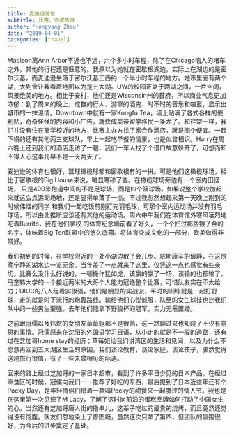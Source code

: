 ```yaml
---
title: 麦迪逊游记
subtitle: 比赛，亦或旅游
author: "Hongyang Zhou"
date: "2019-04-01"
categories: [travel]
---
```


Madison离Ann Arbor不近也不远，六个多小时车程，除了在Chicago恼人的堵车之外，其他的行程还是惬意的。我原以为她就在密歇根湖边，实际上在湖边的是密尔沃基，而麦迪逊坐落于密尔沃基正西约一个半小时车程的地方。她市里面有两个湖，大到曾让我看着地图以为是五大湖。UW的校园正处于两湖之间，一片空阔，风景绝美的地方。相比于安村，他们还是Wisconsin州的首府，所以商业气息更加浓郁：到了周末的晚上，成群的行人、游窜的酒鬼、时不时的音乐和喧嚣，显示出城市的一抹温情。Downtown中就有一家Kongfu Tea，墙上贴满了各式各样的便利贴，奇奇怪怪的内容和小广告，就快成美帝留学移民一条龙了。和往常一样，我们并没有住在离学校近的地方，比赛主办方找了家合作酒店，就是图个便宜。一起下榻的还有其他两三支球队，早上一起吃早餐的情景，也是似曾相识。Harry在周六晚上还到我们的酒店走访了一趟，我们一车人找了个借口故意躲开了，可想而知不得人心这事儿早不是一天两天了。

麦迪逊的体育也很好，篮球橄榄球都和密歇根有的一拼。可是他们这橄榄球场，相比于密歇根的Big House来说，略显寒碜了些。在橄榄球场旁边有一个室内田径场，
只是400米跑道中间的不是足球场，而是四个篮球场。如果说整个学校加起来就这么点运动场地，还是显得单薄了一点。不过我忽然想起来第一天晚上刚到的时候伟煜的同学
和我们一起吃饭前刚打完羽毛球，可那个室内运动场并没有羽毛球场，所以由此推断应该还有其他的运动场。周六中午我们在体育馆外寒风凌烈地吃着Burrito，我在他们学校
的体育纪念墙前看了好久，一个个扫过那些镀了金的名字，体味着Big Ten联盟中的悠久底蕴。将体育变成文化的一部分，欧美做得非常好。

我们初到的时候，在学校附近的一处小湖边散了会儿步。威斯康辛的僻静，在这傍晚宁静的湖水边一览无余。当年差了一点就来了这里，仅凭这一点也感觉有些亲切。比赛么没什么好说的，一顿操作猛如虎，该赢的赢了一场，该输的也都输了，马奎特大学的一个接近两米的大哥个人能力冠绝整个比赛，可惜队友实在不太给力；UIUC的八人组着实很强，他们是明显的实战派，平时的训练就是一起打野球，走的就是时下流行的炮轰路线。输给他们心悦诚服，队里的女生球技也比我们队中的一些男生要强。去年他们能拿下野狼杯的冠军，实力无需置疑。

之前跟冠儒以及炜煜的女朋友草莓姐都不是很熟，这一路聊过来也知晓了不少有意思的事情。冠儒原来在沈阳的外国语学习日语，从小走的就是不一般的道路，还有过在芝加哥home stay的经历；草莓姐给我们讲湾区的生活和见闻，以及为什么不愿意再回到五大湖区生活的原因。我们谈论教育，谈论家庭，谈论孩子，骤然觉得这趟旅行很值，有了一些未曾相见的际遇。

回来的路上经过芝加哥的一家日本超市，看到了许多平日少见的日本产品。在经过零食区的时候，冠儒向我们一一推荐了好吃的东西，最后提到了日本近些年还有个Pocky Day，是年轻情侣们借着一款叫Pocky的甜食来一起度过的情人节。我也是在这里第一次见识了M Lady，了解了这时尚前沿的蛋糕品牌如何打动了中国女生的心。当然还有芝加哥唐人街的撸串儿，这辈子吃过的最贵的烧烤，而且竟然还觉得没有饱腹。队友们忽地染上了修图瘾，虽然这次只拿了第四，但团队的氛围很好，为今后的进步奠定了基础。
